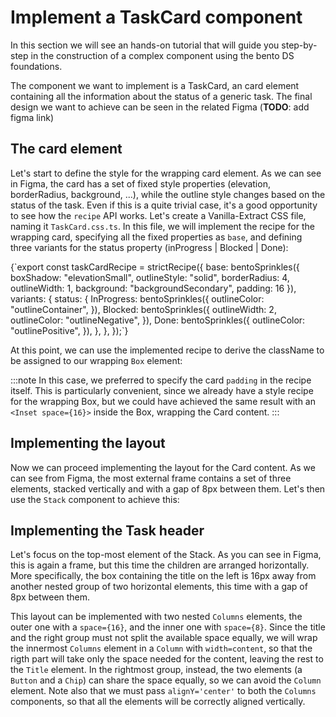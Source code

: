 
# Implement a TaskCard component

In this section we will see an hands-on tutorial that will guide you step-by-step in the construction of a complex component using the bento DS foundations.

The component we want to implement is a TaskCard, an card element containing all the information about the status of a generic task. The final design we want to achieve can be seen in the related Figma (**TODO**: add figma link)

## The card element

Let's start to define the style for the wrapping card element. As we can see in Figma, the card has a set of fixed style properties (elevation, borderRadius, background, ...), while the outline style changes based on the status of the task. Even if this is a quite trivial case, it's a good opportunity to see how the `recipe` API works.
Let's create a Vanilla-Extract CSS file, naming it `TaskCard.css.ts`. In this file, we will implement the recipe for the wrapping card, specifying all the fixed properties as `base`, and defining three variants for the status property (inProgress | Blocked | Done):

<CodeBlock language="typescript">
  {`export const taskCardRecipe = strictRecipe({
  base: bentoSprinkles({
    boxShadow: "elevationSmall",
    outlineStyle: "solid",
    borderRadius: 4,
    outlineWidth: 1,
    background: "backgroundSecondary",
    padding: 16
  }),
  variants: {
    status: {
      InProgress: bentoSprinkles({
        outlineColor: "outlineContainer",
      }),
      Blocked: bentoSprinkles({
        outlineWidth: 2,
        outlineColor: "outlineNegative",
      }),
      Done: bentoSprinkles({
        outlineColor: "outlinePositive",
      }),
    },
  },
});`}
</CodeBlock>

At this point, we can use the implemented recipe to derive the className to be assigned to our wrapping `Box` element:

<Canvas path="Tutorials/TaskCardBox" />

:::note
In this case, we preferred to specify the card `padding` in the recipe itself. This is particularly convenient, since we already have a style recipe for the wrapping Box, but we could have achieved the same result with an `<Inset space={16}>` inside the Box, wrapping the Card content.
:::

## Implementing the layout

Now we can proceed implementing the layout for the Card content. As we can see from Figma, the most external frame contains a set of three elements, stacked vertically and with a gap of 8px between them. Let's then use the `Stack` component to achieve this:

<Canvas path="Tutorials/TaskCardStack" />

## Implementing the Task header

Let's focus on the top-most element of the Stack. As you can see in Figma, this is again a frame, but this time the children are arranged horizontally. More specifically, the box containing the title on the left is 16px away from another nested group of two horizontal elements, this time with a gap of 8px between them.

This layout can be implemented with two nested `Columns` elements, the outer one with a `space={16}`, and the inner one with `space={8}`. Since the title and the right group must not split the available space equally, we will wrap the innermost `Columns` element in a `Column` with `width=content`, so that the rigth part will take only the space needed for the content, leaving the rest to the `Title` element. In the rightmost group, instead, the two elements (a `Button` and a `Chip`) can share the space equally, so we can avoid the `Column` element.
Note also that we must pass `alignY='center'` to both the `Columns` components, so that all the elements will be correctly aligned vertically.

<Canvas path="Tutorials/TaskCardHeader" />

